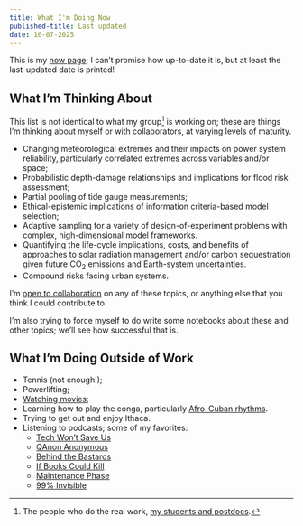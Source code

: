 ```yaml
---
title: What I'm Doing Now
published-title: Last updated
date: 10-07-2025
---
```


This is my [now page](https://nownownow.com/about); I can't promise how up-to-date it is, but at least the last-updated date is printed!

## What I'm Thinking About

This list is not identical to what my group^[The people who do the real work, [my students and postdocs](https://viveks.bee.cornell.edu/people/index.html).] is working on; these are things I'm thinking about myself or with collaborators, at varying levels of maturity.

- Changing meteorological extremes and their impacts on power system reliability, particularly correlated extremes across variables and/or space;
- Probabilistic depth-damage relationships and implications for flood risk assessment;
- Partial pooling of tide gauge measurements;
- Ethical-epistemic implications of information criteria-based model selection;
- Adaptive sampling for a variety of design-of-experiment problems with complex, high-dimensional model frameworks.
- Quantifying the life-cycle implications, costs, and benefits of approaches to solar radiation management and/or carbon sequestration given future CO<sub>2</sub> emissions and Earth-system uncertainties.
- Compound risks facing urban systems.

I'm [open to collaboration](../contact/index.qmd) on any of these topics, or anything else that you think I could contribute to.

I'm also trying to force myself to do write some notebooks about these and other topics; we'll see how successful that is.

## What I'm Doing Outside of Work

- Tennis (not enough!);
- Powerlifting;
- [Watching movies](https://www.cinemapolis.org/now-showing);
- Learning how to play the conga, particularly [Afro-Cuban rhythms](https://salsaithaca.com/2024/08/afro-cuban-percussion/).
- Trying to get out and enjoy Ithaca.
- Listening to podcasts; some of my favorites:
  - [Tech Won't Save Us](https://techwontsave.us/)
  - [QAnon Anonymous](https://www.qanonanonymous.com/)
  - [Behind the Bastards](https://www.iheart.com/podcast/105-behind-the-bastards-29236323/)
  - [If Books Could Kill](https://www.ifbookspod.com/)
  - [Maintenance Phase](https://www.maintenancephase.com/)
  - [99% Invisible](https://99percentinvisible.org/)